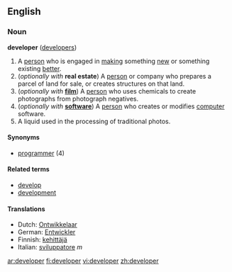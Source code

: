 ==English==

===Noun===
'''developer''' ([[developers]])

#A [[person]] who is engaged in [[make|making]] something [[new]] or something existing [[better]].
#(''optionally with'' '''real estate''') A [[person]] or company who prepares a parcel of land for sale, or creates structures on that land.
#(''optionally with'' '''[[film]]''') A [[person]] who uses chemicals to create photographs from photograph negatives.
#(''optionally with'' '''[[software]]''') A [[person]] who creates or modifies [[computer]] software.
#A liquid used in the processing of traditional photos.

====Synonyms====
*[[programmer]] (4)

====Related terms====
*[[develop]]
*[[development]]

====Translations====
*Dutch: [[Ontwikkelaar]]
*German: [[Entwickler]]
*Finnish: [[kehittäjä]]
*Italian: [[sviluppatore]] ''m''

[[ar:developer]]
[[fi:developer]]
[[vi:developer]]
[[zh:developer]]